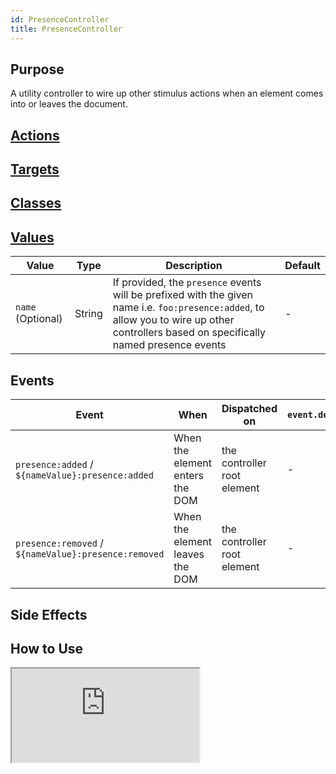 ```yaml
---
id: PresenceController
title: PresenceController
---
```




## Purpose

A utility controller to wire up other stimulus actions when an element comes into or leaves the document.


## [Actions](https://stimulus.hotwire.dev/reference/actions)
<NoActions/>

## [Targets](https://stimulus.hotwire.dev/reference/targets)
<NoTargets/>

## [Classes](https://stimulus.hotwire.dev/reference/classes)
<NoClasses/>

## [Values](https://stimulus.hotwire.dev/reference/values)

| Value | Type | Description | Default |
| --- | --- | --- | --- |
| `name` (Optional) | String | If provided, the `presence` events will be prefixed with the given name i.e. `foo:presence:added`, to allow you to wire up other controllers based on specifically named presence events | - |

## Events

| Event | When | Dispatched on | `event.detail` |
| --- | --- | --- |--- |
|`presence:added` / `${nameValue}:presence:added` | When the element enters the DOM | the controller root element | - |
|`presence:removed` / `${nameValue}:presence:removed` | When the element leaves the DOM | the controller root element | - |

## Side Effects
<NoSideEffects/>

## How to Use

<iframe
  src="https:///stimulus-library.netlify.appcontrollers/presence_controller.html"
  style={{width: "100%", height: "500px", border: "0", borderRadius: "4px", overflow: "hidden"}}
  sandbox="allow-forms allow-modals allow-popups allow-presentation allow-same-origin allow-scripts"
/>


